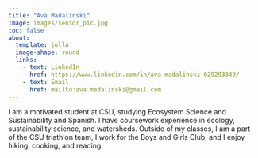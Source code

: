```yaml
---
title: "Ava Madalinski"
image: images/senior_pic.jpg
toc: false
about: 
  template: jolla
  image-shape: round
  links:
    - text: LinkedIn
      href: https://www.linkedin.com/in/ava-madalinski-029293349/
    - text: Email
      href: mailto:ava.madalinski@gmail.com
---
```


I am a motivated student at CSU, studying Ecosystem Science and Sustainability and Spanish. I have coursework experience in ecology, sustainability science, and watersheds. Outside of my classes, I am a part of the CSU triathlon team, I work for the Boys and Girls Club, and I enjoy hiking, cooking, and reading.
